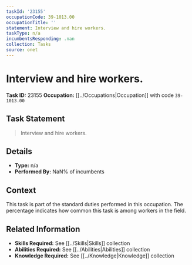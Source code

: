 ```yaml
---
taskId: '23155'
occupationCode: 39-1013.00
occupationTitle: ''
statement: Interview and hire workers.
taskType: n/a
incumbentsResponding: .nan
collection: Tasks
source: onet
---
```

# Interview and hire workers.

**Task ID:** 23155
**Occupation:** [[../Occupations|Occupation]] with code `39-1013.00`

## Task Statement

> Interview and hire workers.

## Details

- **Type:** n/a
- **Performed By:** NaN% of incumbents

## Context

This task is part of the standard duties performed in this occupation. The percentage indicates how common this task is among workers in the field.

## Related Information

- **Skills Required:** See [[../Skills|Skills]] collection
- **Abilities Required:** See [[../Abilities|Abilities]] collection
- **Knowledge Required:** See [[../Knowledge|Knowledge]] collection
